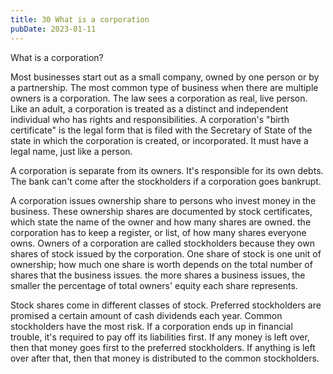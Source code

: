 ```yaml
---
title: 30 What is a corporation
pubDate: 2023-01-11
---
```


What is a corporation?

Most businesses start out as a small company, owned by one person or by a partnership. The most common type of business when there are multiple owners is a corporation. The law sees a corporation as real, live person. Like an adult, a corporation is treated as a distinct and independent individual who has rights and responsibilities. A corporation's "birth certificate" is the legal form that is filed with the Secretary of State of the state in which the corporation is created, or incorporated. It must have a legal name, just like a person. 

A corporation is separate from its owners. It's responsible for its own debts. The bank can't come after the stockholders if a corporation goes bankrupt. 

A corporation issues ownership share to persons who invest money in the business. These ownership shares are documented by stock certificates, which state the name of the owner and how many shares are owned. the corporation has to keep a register, or list, of how many shares everyone owns. Owners of a corporation are called stockholders because they own shares of stock issued by the corporation. One share of stock is one unit of ownership; how much one share is worth depends on the total number of shares that the business issues. the more shares a business issues, the smaller the percentage of total owners' equity each share represents. 

Stock shares come in different classes of stock. Preferred stockholders are promised a certain amount of cash dividends each year. Common stockholders have the most risk. If a corporation ends up in financial trouble, it's required to pay off its liabilities first. If any money is left over, then that money goes first to the preferred stockholders. If anything is left over after that, then that money is distributed to the common stockholders.